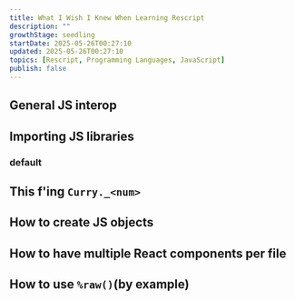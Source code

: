 ```yaml
---
title: What I Wish I Knew When Learning Rescript
description: ""
growthStage: seedling
startDate: 2025-05-26T00:27:10
updated: 2025-05-26T00:27:10
topics: [Rescript, Programming Languages, JavaScript]
publish: false
---
```


## General JS interop

## Importing JS libraries

### default

## This f'ing `Curry._<num>`

## How to create JS objects

## How to have multiple React components per file

## How to use `%raw()`(by example)
